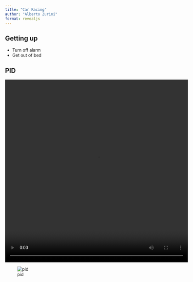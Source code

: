 ```yaml
---
title: "Car Racing"
author: "Alberto Zurini"
format: revealjs
---
```


## Getting up

- Turn off alarm
- Get out of bed

## PID

<video autoplay loop width="600" height="600">
     <source src="assets/video/pid.mp4" type="video/mp4">
</video>

![pid](assets/img/pid_performance.png)